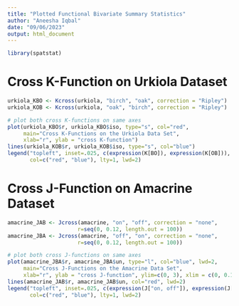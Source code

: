 ```yaml
---
title: "Plotted Functional Bivariate Summary Statistics"
author: "Aneesha Iqbal"
date: "09/06/2023"
output: html_document
---
```


```r
library(spatstat)
```


# Cross K-Function on Urkiola Dataset

```r
urkiola_KBO <- Kcross(urkiola, "birch", "oak", correction = "Ripley")
urkiola_KOB <- Kcross(urkiola, "oak", "birch", correction = "Ripley")
```

```r
# plot both cross K-functions on same axes
plot(urkiola_KBO$r, urkiola_KBO$iso, type="s", col="red",
     main="Cross K-Functions on the Urkiola Data Set",
     xlab="r", ylab = "cross K-function")
lines(urkiola_KOB$r, urkiola_KOB$iso, type="s", col="blue")
legend("topleft", inset=.025, c(expression(K[BO]), expression(K[OB])), 
       col=c("red", "blue"), lty=1, lwd=2)
```



# Cross J-Function on Amacrine Dataset

```r
amacrine_JAB <- Jcross(amacrine, "on", "off", correction = "none",
                      r=seq(0, 0.12, length.out = 100))
amacrine_JBA <- Jcross(amacrine, "off", "on", correction = "none",
                      r=seq(0, 0.12, length.out = 100))
```

```r
# plot both cross J-functions on same axes
plot(amacrine_JBA$r, amacrine_JBA$un, type="l", col="blue", lwd=2,
     main="Cross J-Functions on the Amacrine Data Set",
     xlab="r", ylab = "cross J-function", ylim=c(0, 3), xlim = c(0, 0.12))
lines(amacrine_JAB$r, amacrine_JAB$un, col="red", lwd=2)
legend("topleft", inset=.025, c(expression(J["on, off"]), expression(J["off, on"])), 
       col=c("red", "blue"), lty=1, lwd=2)
```



